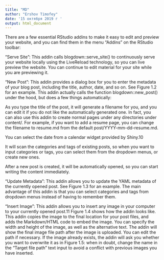 ---
title: "MD"
author: "Ershov Timofey"
date: '15 октября 2019 г '
output: html_document
---

There are a few essential RStudio addins to make it easy to edit and preview your website, and you can find them in the menu “Addins” on the RStudio toolbar:

“Serve Site”: This addin calls blogdown::serve_site() to continuously serve your website locally using the LiveReload technology, so you can live preview the website. You can continue to edit material for your site while you are previewing it.

“New Post”: This addin provides a dialog box for you to enter the metadata of your blog post, including the title, author, date, and so on. See Figure 1.2 for an example. This addin actually calls the function blogdown::new_post() under the hood, but does a few things automatically:

As you type the title of the post, it will generate a filename for you, and you can edit it if you do not like the automatically generated one. In fact, you can also use this addin to create normal pages under any directories under content/. For example, if you want to add a resume page, you can change the filename to resume.md from the default post/YYYY-mm-dd-resume.md.

You can select the date from a calendar widget provided by Shiny.10

It will scan the categories and tags of existing posts, so when you want to input categories or tags, you can select them from the dropdown menus, or create new ones.

After a new post is created, it will be automatically opened, so you can start writing the content immediately.

“Update Metadata”: This addin allows you to update the YAML metadata of the currently opened post. See Figure 1.3 for an example. The main advantage of this addin is that you can select categories and tags from dropdown menus instead of having to remember them.

“Insert Image”: This addin allows you to insert any image in your computer to your currently opened post.11 Figure 1.4 shows how the addin looks like. This addin copies the image to the final location for your post files, and adds the Markdown/HTML code to embed the image. You can specify the width and height of the image, as well as the alternative text. The addin will show the final image file path after the image is uploaded. You can edit the path if necessary. If the image already exists, the addin will ask you whether you want to overwrite it as in Figure 1.5: when in doubt, change the name in the “Target file path” text input to avoid a conflict with previous images you have inserted.
